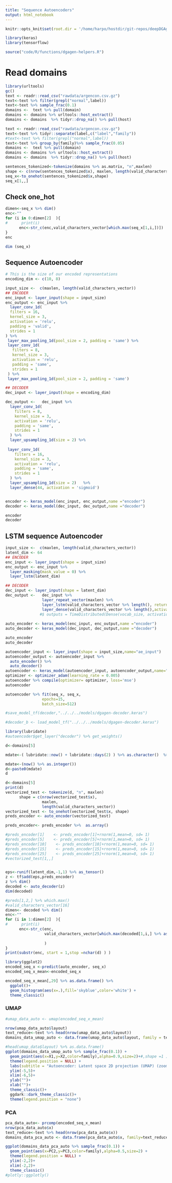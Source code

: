 ```yaml
---
title: "Sequence Autoencoders"
output: html_notebook
---
```


```r
knitr::opts_knit$set(root.dir = '/home/harpo/hostdir/git-repos/deepDGAgen/')  #change this to your local directory
```

```r
library(keras)
library(tensorflow)
```


```r
source("code/R/functions/dgagen-helpers.R")
```
# Read domains
```r
library(urltools)
gc()
text <- readr::read_csv("rawdata/argencon.csv.gz")
text<-text %>% filter(grepl("normal",label))
text<-text %>% sample_frac(0.1)
domains <-  text %>% pull(domain)
domains <- domains %>% urltools::host_extract()
domains <- domains  %>% tidyr::drop_na() %>% pull(host)
```
```r
text <- readr::read_csv("rawdata/argencon.csv.gz")
text<-text %>% tidyr::separate(label,c("label","family"))
#text<-text %>% filter(grepl("normal",label))
text<-text %>% group_by(family)%>% sample_frac(0.05)
domains <-  text %>% pull(domain)
domains <- domains %>% urltools::host_extract()
domains <- domains  %>% tidyr::drop_na() %>% pull(host)
```

```r
sentences_tokenized<-tokenize(domains %>% as.matrix, "n",maxlen)
shape <- c(nrow(sentences_tokenized$x), maxlen, length(valid_characters_vector))
seq_x<-to_onehot(sentences_tokenized$x,shape)
seq_x[1,,]
```

## Check one_hot
```r
dimen<-seq_x %>% dim()
enc<-""
for (i in 0:dimen[2]  ){
#      print(i)
      enc<-str_c(enc,valid_characters_vector[which.max(seq_x[1,i,])])
}
enc
```
 
```r
dim (seq_x)
```
 
## Sequence Autoencoder 
```r
# This is the size of our encoded representations
encoding_dim <- c(10, 8)

input_size <-  c(maxlen, length(valid_characters_vector))
## ENCODER
enc_input <- layer_input(shape = input_size)
enc_output <- enc_input %>% 
  layer_conv_1d(
  filters = 16,
  kernel_size = 3,
  activation = 'relu',
  padding = 'valid',
  strides = 1
) %>%
 layer_max_pooling_1d(pool_size = 2, padding = 'same') %>%
 layer_conv_1d(
   filters = 8,
   kernel_size = 3,
   activation = 'relu',
   padding = 'same',
   strides = 1
 ) %>%
 layer_max_pooling_1d(pool_size = 2, padding = 'same')

## DECODER
dec_input <- layer_input(shape = encoding_dim)

dec_output <-   dec_input %>%
  layer_conv_1d(
    filters = 8,
    kernel_size = 3,
    activation = 'relu',
    padding = 'same',
    strides = 1
  ) %>%
  layer_upsampling_1d(size = 2) %>%
 
 layer_conv_1d(
    filters = 16,
    kernel_size = 3,
    activation = 'relu',
    padding = 'same',
    strides = 1
  ) %>%
  layer_upsampling_1d(size = 2)   %>%
  layer_dense(44, activation = 'sigmoid')


encoder <- keras_model(enc_input, enc_output,name ="encoder")
decoder <- keras_model(dec_input, dec_output,name ="decoder")

encoder
decoder
```
## LSTM sequence Autoencoder

```r

input_size <-  c(maxlen, length(valid_characters_vector))
latent_dim <- 64 
## ENCODER
enc_input <- layer_input(shape = input_size) 
enc_output <- enc_input %>% 
  layer_masking(mask_value = 0) %>%
  layer_lstm(latent_dim)

## DECODER
dec_input <- layer_input(shape = latent_dim)
dec_output <-   dec_input %>% 
                layer_repeat_vector(maxlen) %>%
                layer_lstm(valid_characters_vector %>% length(), return_sequences = TRUE) %>%
                layer_dense(valid_characters_vector %>% length(),activation = 'softmax')
               #$ outputs = TimeDistributed(Dense(vocab_size, activation='softmax'))(decoder1)
  
auto_encoder <- keras_model(enc_input, enc_output,name ="encoder")
auto_decoder <- keras_model(dec_input, dec_output,name ="decoder")

auto_encoder
auto_decoder
```


```r

autoencoder_input <- layer_input(shape = input_size,name="ae_input")
autoencoder_output <- autoencoder_input %>% 
  auto_encoder() %>% 
  auto_decoder()
autoencoder <- keras_model(autoencoder_input, autoencoder_output,name="autoencoder")
optimizer <- optimizer_adam(learning_rate = 0.005)
autoencoder %>% compile(optimizer= optimizer, loss='mse')
autoencoder
```
 
```r
autoencoder %>% fit(seq_x, seq_x,
                epochs=15,
                batch_size=512)
```
```r
#save_model_tf(decoder,"../../../models/dgagen-decoder.keras")
```
 
```r
#decoder_b <- load_model_tf("../../../models/dgagen-decoder.keras")
```


```r
library(lubridate)
#autoencoder$get_layer("decoder") %>% get_weights()

d<-domains[5]

mdate<-( lubridate::now() + lubridate::days(2) ) %>% as.character()  %>% gsub(x=.,"[:-]","")

mdate<-(now() %>% as.integer())
d<-paste0(mdate)
d
```


```r
d<-domains[5]
print(d)
vectorized_test <- tokenize(d, "n", maxlen)
      shape = c(nrow(vectorized_test$x),
                maxlen,
                length(valid_characters_vector))
vectorized_test <- to_onehot(vectorized_test$x, shape)
preds_encoder <- auto_encoder(vectorized_test)

preds_encoder<- preds_encoder %>%  as.array() 

#preds_encoder[1]    <- preds_encoder[1]+rnorm(1,mean=0, sd= 1)  
#preds_encoder[5]    <- preds_encoder[5]+rnorm(1,mean=0, sd= 1)  
#preds_encoder[10]    <- preds_encoder[10]+rnorm(1,mean=0, sd= 1)  
#preds_encoder[15]    <- preds_encoder[15]+rnorm(1,mean=0, sd= 1)  
#preds_encoder[25]    <- preds_encoder[25]+rnorm(1,mean=0, sd= 1)  
#vectorized_test[1,,]


eps<-runif(latent_dim,-1,1) %>% as_tensor()
z <- tf$add(eps,preds_encoder)
z %>% dim()
decoded <- auto_decoder(z) 
dim(decoded)

#preds[1,2,] %>% which.max()
#valid_characters_vector[16]
dimen<- decoded %>% dim()
enc<-""
for (i in 1:dimen[2]  ){
#      print(i)
      enc<-str_c(enc,
                 valid_characters_vector[which.max(decoded[1,i,] %>% as.matrix())]
                 
                 )
}
print(substr(enc, start = 1,stop =nchar(d) ) )

```
```r
library(ggplot2)
encoded_seq_x <-predict(auto_encoder, seq_x)
encoded_seq_x_mean<-encoded_seq_x
```


```r
encoded_seq_x_mean[,29] %>% as.data.frame() %>%
  ggplot()+
  geom_histogram(aes(x=.),fill='skyblue',color='white') +
  theme_classic()

```
### UMAP
```r
#umap_data_auto <- umap(encoded_seq_x_mean)

nrow(umap_data_auto$layout)
text_reduce<-text %>% head(nrow(umap_data_auto$layout))
domains_data_umap_auto <- data.frame(umap_data_auto$layout, family = text_reduce$family)
```


```r
#head(umap_data$layout) %>% as.data.frame()
ggplot(domains_data_umap_auto %>% sample_frac(0.1)) +
  geom_point(aes(x=X1,y=X2,color=family),alpha=0.9,size=2)+#,shape =1 ) +
  theme(legend.position = NULL) +
  labs(subtitle = "Autoencoder: Latent space 2D projection (UMAP) (zoomed-in view)",title="DOMAIN NAMES FAMILIES")+
  ylim(-5,5)+
  xlim(-6,5)+
  ylab("")+
  xlab("")+
  theme_classic()+
  ggdark::dark_theme_classic()+
  theme(legend.position = "none")

```
### PCA

```r
pca_data_auto<- prcomp(encoded_seq_x_mean)
nrow(pca_data_auto$x)
text_reduce<-text %>% head(nrow(pca_data_auto$x))
domains_data_pca_auto <- data.frame(pca_data_auto$x, family=text_reduce$family)
```
```r
ggplot(domains_data_pca_auto %>% sample_frac(0.1)) +
  geom_point(aes(x=PC2,y=PC3,color=family),alpha=0.5,size=2) +
  theme(legend.position = NULL) +
  ylim(-2,2)+
  xlim(-2,2)+
  theme_classic()
#plotly::ggplotly()
```
 
 